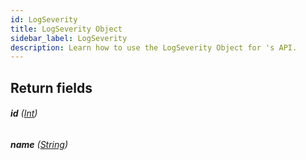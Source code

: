 ```yaml
---
id: LogSeverity
title: LogSeverity Object
sidebar_label: LogSeverity
description: Learn how to use the LogSeverity Object for 's API.
---
```


## Return fields

###### <b>id</b> ([Int](api/schema/scalar/Int.mdx))

###### <b>name</b> ([String](api/schema/scalar/String.mdx))
